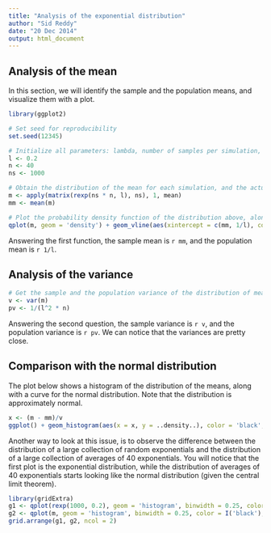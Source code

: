 ```yaml
---
title: "Analysis of the exponential distribution"
author: "Sid Reddy"
date: "20 Dec 2014"
output: html_document
---
```


## Analysis of the mean

In this section, we will identify the sample and the population means, and visualize them with a plot. 

```r
library(ggplot2)

# Set seed for reproducibility
set.seed(12345)

# Initialize all parameters: lambda, number of samples per simulation, number of simulations
l <- 0.2 
n <- 40
ns <- 1000

# Obtain the distribution of the mean for each simulation, and the actual population mean
m <- apply(matrix(rexp(ns * n, l), ns), 1, mean)
mm <- mean(m)

# Plot the probability density function of the distribution above, along with the sample and population means
qplot(m, geom = 'density') + geom_vline(aes(xintercept = c(mm, 1/l), color = c('Sample Mean', 'Population Mean')), size = 1, show_guide = TRUE) + labs(color = '')
```

Answering the first function, the sample mean is `r mm`, and the population mean is `r 1/l`. 

## Analysis of the variance 
```r
# Get the sample and the population variance of the distribution of means respectively
v <- var(m)
pv <- 1/(l^2 * n)
```

Answering the second question, the sample variance is `r v`, and the population variance is `r pv`. We can  notice that the variances are pretty close. 

## Comparison with the normal distribution
The plot below shows a histogram of the distribution of the means, along with a curve for the normal distribution. Note that the distribution is approximately normal. 
```r
x <- (m - mm)/v
ggplot() + geom_histogram(aes(x = x, y = ..density..), color = 'black', fill = 'red', binwidth = 0.25) + labs(x = 'Sample means') + geom_line(data.frame(x = x, y = dnorm(x)), mapping = aes(x = x, y = y, color = 'Normal distribution'), size = 2, show_guide = T) + geom_vline(aes(xintercept = 0, color = 'Normal mean'), size = 2, show_guide = TRUE) + scale_color_manual(values = c('Normal distribution' = 'black', 'Normal mean' = 'green'))
```

Another way to look at this issue, is to observe the difference between the distribution of a large collection of random exponentials and the distribution of a large collection of averages of 40 exponentials. You will notice that the first plot is the exponential distribution, while the distribution of averages of 40 exponentials starts looking like the normal distribution (given the central limit theorem). 

```r
library(gridExtra)
g1 <- qplot(rexp(1000, 0.2), geom = 'histogram', binwidth = 0.25, color = I('black'), fill = I('red'), main = 'Distribution of exponentials')
g2 <- qplot(m, geom = 'histogram', binwidth = 0.25, color = I('black'), fill = I('red'), main = 'Distribution of averages of 40 exponentials')
grid.arrange(g1, g2, ncol = 2)
```

